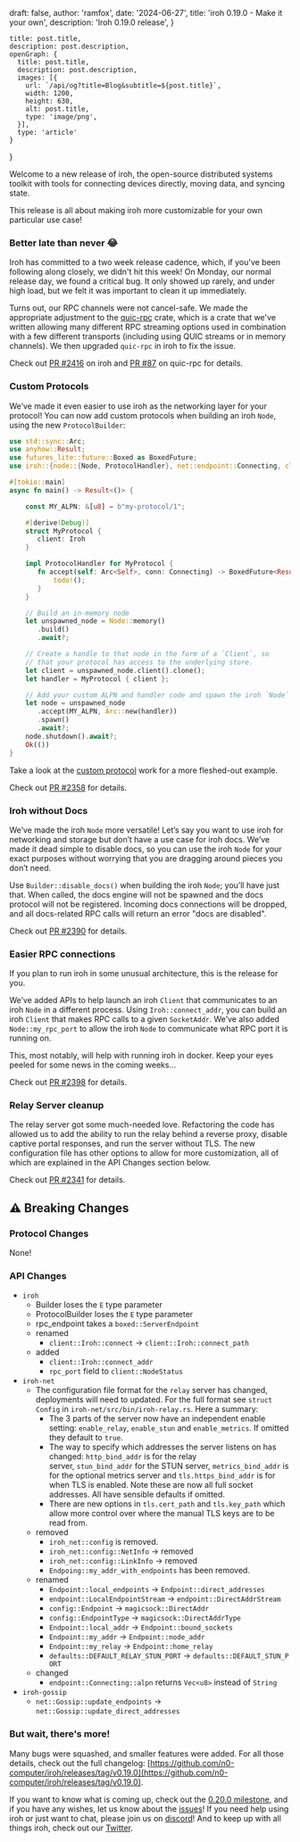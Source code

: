 
  draft: false,
  author: 'ramfox',
  date: '2024-06-27',
  title: 'iroh 0.19.0 - Make it your own',
  description: 'Iroh 0.19.0 release',
}

    title: post.title,
    description: post.description,
    openGraph: {
      title: post.title,
      description: post.description,
      images: [{
        url: `/api/og?title=Blog&subtitle=${post.title}`,
        width: 1200,
        height: 630,
        alt: post.title,
        type: 'image/png',
      }],
      type: 'article'
    }
}


Welcome to a new release of iroh, the open-source distributed systems toolkit with tools for connecting devices directly, moving data, and syncing state.

This release is all about making iroh more customizable for your own particular use case!

### Better late than never 😂
Iroh has committed to a two week release cadence, which, if you've been following along closely, we didn't hit this week! On Monday, our normal release day, we found a critical bug. It only showed up rarely, and under high load, but we felt it was important to clean it up immediately.

Turns out, our RPC channels were not cancel-safe. We made the appropriate adjustment to the [quic-rpc](https://crates.io/crates/quic-rpc) crate, which is a crate that we've written allowing many different RPC streaming options used in combination with a few different transports (including using QUIC streams or in memory channels). We then upgraded `quic-rpc` in iroh to fix the issue.

Check out [PR #2416](https://github.com/n0-computer/iroh/pull/2416) on iroh and [PR #87](https://github.com/n0-computer/quic-rpc/pull/87) on quic-rpc for details.

### Custom Protocols

We’ve made it even easier to use iroh as the networking layer for your protocol! You can now add custom protocols when building an iroh `Node`, using the new `ProtocolBuilder`:

```rust
use std::sync::Arc;
use anyhow::Result;
use futures_lite::future::Boxed as BoxedFuture;
use iroh::{node::{Node, ProtocolHandler}, net::endpoint::Connecting, client::Iroh};

#[tokio::main]
async fn main() -> Result<()> {

	const MY_ALPN: &[u8] = b"my-protocol/1";

	#[derive(Debug)]
	struct MyProtocol {
	   client: Iroh
	}

	impl ProtocolHandler for MyProtocol {
	   fn accept(self: Arc<Self>, conn: Connecting) -> BoxedFuture<Result<()>> {
	       todo!();
	   }
	}

	// Build an in-memory node
	let unspawned_node = Node::memory()
	   .build()
	   .await?;

	// Create a handle to that node in the form of a `Client`, so
	// that your protocol has access to the underlying store.
	let client = unspawned_node.client().clone();
	let handler = MyProtocol { client };

	// Add your custom ALPN and handler code and spawn the iroh `Node`
	let node = unspawned_node
	   .accept(MY_ALPN, Arc::new(handler))
	   .spawn()
	   .await?;
	node.shutdown().await?;
	Ok(())
}

```

Take a look at the [custom protocol](https://github.com/n0-computer/iroh/blob/main/iroh/examples/custom-protocol.rs) work for a more fleshed-out example.

Check out [PR #2358](https://github.com/n0-computer/iroh/pull/2358) for details.

### Iroh without Docs

We’ve made the iroh `Node` more versatile! Let’s say you want to use iroh for networking and storage but don’t have a use case for iroh docs. We’ve made it dead simple to disable docs, so you can use the iroh `Node` for your exact purposes without worrying that you are dragging around pieces you don’t need.

Use `Builder::disable_docs()` when building the iroh `Node`; you’ll have just that. When called, the docs engine will not be spawned and the docs protocol will not be registered. Incoming docs connections will be dropped, and all docs-related RPC calls will return an error "docs are disabled".

Check out [PR #2390](https://github.com/n0-computer/iroh/pull/2390) for details.

### Easier RPC connections

If you plan to run iroh in some unusual architecture, this is the release for you.

We’ve added APIs to help launch an iroh `Client` that communicates to an iroh `Node` in a different process. Using `Iroh::connect_addr`, you can build an iroh `Client` that makes RPC calls to a given `SocketAddr`. We’ve also added `Node::my_rpc_port` to allow the iroh `Node` to communicate what RPC port it is running on.

This, most notably, will help with running iroh in docker. Keep your eyes peeled for some news in the coming weeks…

Check out [PR #2398](https://github.com/n0-computer/iroh/pull/2398) for details.

### Relay Server cleanup

The relay server got some much-needed love. Refactoring the code has allowed us to add the ability to run the relay behind a reverse proxy, disable captive portal responses, and run the server without TLS. The new configuration file has other options to allow for more customization, all of which are explained in the API Changes section below.

Check out [PR #2341](https://github.com/n0-computer/iroh/pull/2341) for details.

## ⚠️ Breaking Changes

### Protocol Changes

None!

### API Changes

- `iroh`
    - Builder loses the `E` type parameter
    - ProtocolBuilder loses the `E` type parameter
    - rpc_endpoint takes a `boxed::ServerEndpoint`
    - renamed
        - `client::Iroh::connect` -> `client::Iroh::connect_path`
    - added
        - `client::Iroh::connect_addr`
        - `rpc_port` field to `client::NodeStatus`
- `iroh-net`
    - The configuration file format for the `relay` server has changed, deployments will need to updated. For the full format see `struct Config` in `iroh-net/src/bin/iroh-relay.rs`. Here a summary:
        - The 3 parts of the server now have an independent enable setting: `enable_relay`, `enable_stun` and `enable_metrics`. If omitted they default to `true`.
        - The way to specify which addresses the server listens on has changed: `http_bind_addr` is for the relay server, `stun_bind_addr` for the STUN server, `metrics_bind_addr` is for the optional metrics server and `tls.https_bind_addr` is for when TLS is enabled. Note these are now all full socket addresses. All have sensible defaults if omitted.
        - There are new options in `tls.cert_path` and `tls.key_path` which allow more control over where the manual TLS keys are to be read from.
    - removed
        - `iroh_net::config` is removed.
        - `iroh_net::config::NetInfo` -> removed
        - `iroh_net::config::LinkInfo` -> removed
        - `Endpoing::my_addr_with_endpoints` has been removed.
    - renamed
        - `Endpoint::local_endpoints` -> `Endpoint::direct_addresses`
        - `endpoint::LocalEndpointStream` -> `endpoint::DirectAddrStream`
        - `config::Endpoint` -> `magicsock::DirectAddr`
        - `config::EndpointType` -> `magicsock::DirectAddrType`
        - `Endpoint::local_addr` -> `Endpoint::bound_sockets`
        - `Endpoint::my_addr` -> `Endpoint::node_addr`
        - `Endpoint::my_relay` -> `Endpoint::home_relay`
        - `defaults::DEFAULT_RELAY_STUN_PORT` → `defaults::DEFAULT_STUN_PORT`
    - changed
        - `endpoint::Connecting::alpn` returns `Vec<u8>` instead of `String`
- `iroh-gossip`
    - `net::Gossip::update_endpoints` -> `net::Gossip::update_direct_addresses`

### But wait, there's more!

Many bugs were squashed, and smaller features were added. For all those details, check out the full changelog: [https://github.com/n0-computer/iroh/releases/tag/v0.19.0](https://github.com/n0-computer/iroh/releases/tag/v0.19.0).

If you want to know what is coming up, check out the [0.20.0 milestone](https://github.com/n0-computer/iroh/milestone/26), and if you have any wishes, let us know about the [issues](https://github.com/n0-computer/iroh/issues)! If you need help using iroh or just want to chat, please join us on [discord](https://discord.com/invite/DpmJgtU7cW)! And to keep up with all things iroh, check out our [Twitter](https://x.com/iroh_n0).
